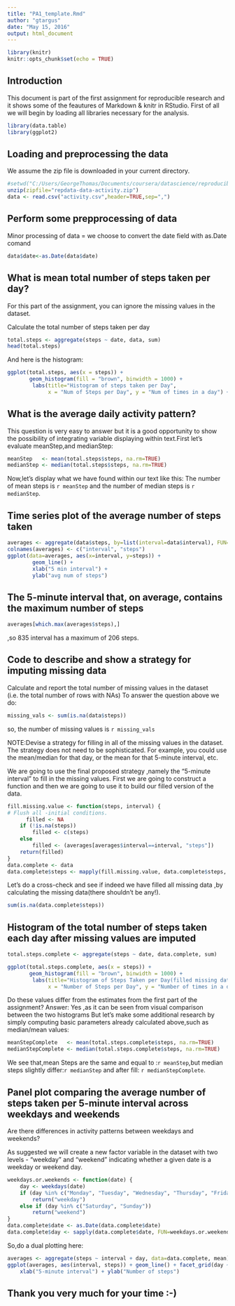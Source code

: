 ```yaml
---
title: "PA1_template.Rmd"
author: "gtargus"
date: "May 15, 2016"
output: html_document
---
```


```r
library(knitr)
knitr::opts_chunk$set(echo = TRUE)
```

## Introduction

This document is part of the first assignment for reproducible research and it shows some of the feautures of Markdown & knitr in RStudio. First of all we will begin by loading all libraries necessary for the analysis.

```r
library(data.table)
library(ggplot2)
```

## Loading and preprocessing the data
We assume the zip file is downloaded in your current directory.

```r
#setwd("C:/Users/GeorgeThomas/Documents/coursera/datascience/reproducible-research/course-project-1")
unzip(zipfile="repdata-data-activity.zip")
data <- read.csv("activity.csv",header=TRUE,sep=",")
```

## Perform some prepprocessing of data
Minor processing of data = we choose to convert the date field with as.Date comand
```r
data$date<-as.Date(data$date)

```
## What is mean total number of steps taken per day?
For this part of the assignment, you can ignore the missing values in the dataset.

Calculate the total number of steps taken per day
```r
total.steps <- aggregate(steps ~ date, data, sum)
head(total.steps)
```

And here is the histogram:

```r

ggplot(total.steps, aes(x = steps)) + 
       geom_histogram(fill = "brown", binwidth = 1000) + 
        labs(title="Histogram of steps taken per Day", 
             x = "Num of Steps per Day", y = "Num of times in a day") + theme_bw() 
```

## What is the average daily activity pattern?

This question is very easy to answer but it is a good opportunity to show the possibility of integrating variable displaying within text.First let's evaluate meanStep,and medianStep:
```r
meanStep   <- mean(total.steps$steps, na.rm=TRUE)
medianStep <- median(total.steps$steps, na.rm=TRUE)

```
Now,let's display what we have found within our text like this:
The number of mean steps is `r meanStep` and the number of median steps is `r medianStep`.


## Time series plot of the average number of steps taken
```r
averages <- aggregate(data$steps, by=list(interval=data$interval), FUN=mean, na.rm=TRUE)
colnames(averages) <- c("interval", "steps")
ggplot(data=averages, aes(x=interval, y=steps)) + 
        geom_line() +  
        xlab("5 min interval") +
        ylab("avg num of steps")

```
## The 5-minute interval that, on average, contains the maximum number of steps
```r
averages[which.max(averages$steps),]

```

,so 835 interval has a maximum of 206 steps.


## Code to describe and show a strategy for imputing missing data

Calculate and report the total number of missing values in the dataset (i.e. the total number of rows with NAs)
To answer the question above we do:
```r
missing_vals <- sum(is.na(data$steps))
```
so, the number of missing values is `r missing_vals`

NOTE:Devise a strategy for filling in all of the missing values in the dataset. The strategy does not need to be sophisticated. For example, you could use the mean/median for that day, or the mean for that 5-minute interval, etc.

We are going to use the final proposed strategy ,namely the "5-minute interval" to fill in the missing values.
First we are going to construct a function and then we are going to use it to build our filled version of the data.

```r
fill.missing.value <- function(steps, interval) {
# Flush all -initial conditions.
      filled <- NA
    if (!is.na(steps))
        filled <- c(steps)
    else
        filled <- (averages[averages$interval==interval, "steps"])
    return(filled)
}
data.complete <- data
data.complete$steps <- mapply(fill.missing.value, data.complete$steps, data.complete$interval)

```
Let's do a cross-check and see if indeed we have filled all missing data ,by calculating the missing data(there shouldn't be any!).
```r
sum(is.na(data.complete$steps))
```
## Histogram of the total number of steps taken each day after missing values are imputed
```r
total.steps.complete <- aggregate(steps ~ date, data.complete, sum)

ggplot(total.steps.complete, aes(x = steps)) + 
       geom_histogram(fill = "brown", binwidth = 1000) + 
        labs(title="Histogram of Steps Taken per Day(filled missing data)", 
             x = "Number of Steps per Day", y = "Number of times in a day(Count)") + theme_bw() 

```
Do these values differ from the estimates from the first part of the assignment?
Answer: Yes ,as it can be seen from visual comparison between the two histograms 
But let's make some additional research by simply computing basic parameters already calculated above,such as median/mean values:

```r
meanStepComplete   <- mean(total.steps.complete$steps, na.rm=TRUE)
medianStepComplete <- median(total.steps.complete$steps, na.rm=TRUE)
```
We see that,mean Steps are the same and equal to :`r meanStep`,but median steps slightly differ:`r medianStep` and after fill: `r medianStepComplete`.

## Panel plot comparing the average number of steps taken per 5-minute interval across weekdays and weekends
Are there differences in activity patterns between weekdays and weekends?

As suggested we will create a new factor variable in the dataset with two levels - "weekday" and "weekend" indicating whether a given date is a weekday or weekend day. 


```r

weekdays.or.weekends <- function(date) {
    day <- weekdays(date)
    if (day %in% c("Monday", "Tuesday", "Wednesday", "Thursday", "Friday"))
        return("weekday")
    else if (day %in% c("Saturday", "Sunday"))
        return("weekend")
}
data.complete$date <- as.Date(data.complete$date)
data.complete$day <- sapply(data.complete$date, FUN=weekdays.or.weekends)
```
So,do a dual plotting here:
```r
averages <- aggregate(steps ~ interval + day, data=data.complete, mean)
ggplot(averages, aes(interval, steps)) + geom_line() + facet_grid(day ~ .) +
    xlab("5-minute interval") + ylab("Number of steps")
```

## Thank you very much for your time :-) 
